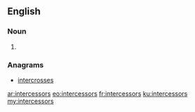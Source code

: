 ==English==

===Noun===
{{head|en|noun plural form}}

# {{plural of|intercessor|lang=en}}

===Anagrams===
* [[intercrosses#English|intercrosses]]

[[ar:intercessors]]
[[eo:intercessors]]
[[fr:intercessors]]
[[ku:intercessors]]
[[my:intercessors]]